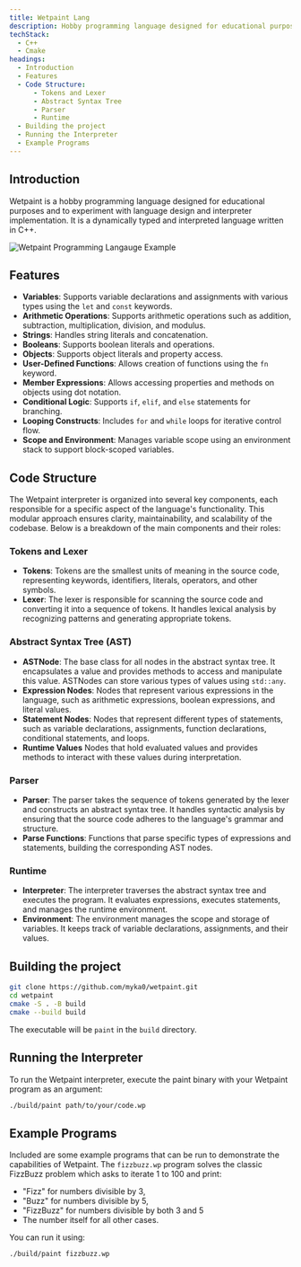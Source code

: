 ```yaml
---
title: Wetpaint Lang
description: Hobby programming language designed for educational purposes built with C++20.
techStack:
  - C++
  - Cmake
headings:
  - Introduction
  - Features
  - Code Structure:
      - Tokens and Lexer
      - Abstract Syntax Tree
      - Parser
      - Runtime
  - Building the project
  - Running the Interpreter
  - Example Programs
---
```


## Introduction

Wetpaint is a hobby programming language designed for educational purposes and to experiment with language design and interpreter implementation. It is a dynamically typed and interpreted language written in C++.

![Wetpaint Programming Langauge Example](/images/wetpaint.svg "Wetpaint Example Program")

## Features

- **Variables**: Supports variable declarations and assignments with various types using the `let` and `const` keywords.
- **Arithmetic Operations**: Supports arithmetic operations such as addition, subtraction, multiplication, division, and modulus.
- **Strings**: Handles string literals and concatenation.
- **Booleans**: Supports boolean literals and operations.
- **Objects**: Supports object literals and property access.
- **User-Defined Functions**: Allows creation of functions using the `fn` keyword.
- **Member Expressions**: Allows accessing properties and methods on objects using dot notation.
- **Conditional Logic**: Supports `if`, `elif`, and `else` statements for branching.
- **Looping Constructs**: Includes `for` and `while` loops for iterative control flow.
- **Scope and Environment**: Manages variable scope using an environment stack to support block-scoped variables.

## Code Structure

The Wetpaint interpreter is organized into several key components, each responsible for a specific aspect of the language's functionality. This modular approach ensures clarity, maintainability, and scalability of the codebase. Below is a breakdown of the main components and their roles:

### Tokens and Lexer

- **Tokens**: Tokens are the smallest units of meaning in the source code, representing keywords, identifiers, literals, operators, and other symbols.
- **Lexer**: The lexer is responsible for scanning the source code and converting it into a sequence of tokens. It handles lexical analysis by recognizing patterns and generating appropriate tokens.

### Abstract Syntax Tree (AST)

- **ASTNode**: The base class for all nodes in the abstract syntax tree. It encapsulates a value and provides methods to access and manipulate this value. ASTNodes can store various types of values using `std::any`.
- **Expression Nodes**: Nodes that represent various expressions in the language, such as arithmetic expressions, boolean expressions, and literal values.
- **Statement Nodes**: Nodes that represent different types of statements, such as variable declarations, assignments, function declarations, conditional statements, and loops.
- **Runtime Values** Nodes that hold evaluated values and provides methods to interact with these values during interpretation.

### Parser

- **Parser**: The parser takes the sequence of tokens generated by the lexer and constructs an abstract syntax tree. It handles syntactic analysis by ensuring that the source code adheres to the language's grammar and structure.
- **Parse Functions**: Functions that parse specific types of expressions and statements, building the corresponding AST nodes.

### Runtime

- **Interpreter**: The interpreter traverses the abstract syntax tree and executes the program. It evaluates expressions, executes statements, and manages the runtime environment.
- **Environment**: The environment manages the scope and storage of variables. It keeps track of variable declarations, assignments, and their values.

## Building the project

```bash
git clone https://github.com/myka0/wetpaint.git
cd wetpaint
cmake -S . -B build
cmake --build build
```

The executable will be `paint` in the `build` directory.

## Running the Interpreter

To run the Wetpaint interpreter, execute the paint binary with your Wetpaint program as an argument:

```bash
./build/paint path/to/your/code.wp
```

## Example Programs

Included are some example programs that can be run to demonstrate the capabilities of Wetpaint.
The `fizzbuzz.wp` program solves the classic FizzBuzz problem which asks to iterate 1 to 100 and print:

- "Fizz" for numbers divisible by 3,
- "Buzz" for numbers divisible by 5,
- "FizzBuzz" for numbers divisible by both 3 and 5
- The number itself for all other cases.

You can run it using:

```bash
./build/paint fizzbuzz.wp
```

